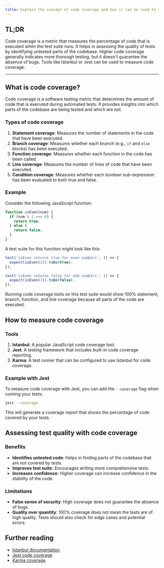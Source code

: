 ```yaml
---
title: Explain the concept of code coverage and how it can be used to assess test quality.
---
```


## TL;DR

Code coverage is a metric that measures the percentage of code that is executed when the test suite runs. It helps in assessing the quality of tests by identifying untested parts of the codebase. Higher code coverage generally indicates more thorough testing, but it doesn't guarantee the absence of bugs. Tools like Istanbul or Jest can be used to measure code coverage.

---

## What is code coverage?

Code coverage is a software testing metric that determines the amount of code that is executed during automated tests. It provides insights into which parts of the codebase are being tested and which are not.

### Types of code coverage

1. **Statement coverage**: Measures the number of statements in the code that have been executed.
2. **Branch coverage**: Measures whether each branch (e.g., `if` and `else` blocks) has been executed.
3. **Function coverage**: Measures whether each function in the code has been called.
4. **Line coverage**: Measures the number of lines of code that have been executed.
5. **Condition coverage**: Measures whether each boolean sub-expression has been evaluated to both true and false.

### Example

Consider the following JavaScript function:

```js
function isEven(num) {
  if (num % 2 === 0) {
    return true;
  } else {
    return false;
  }
}
```

A test suite for this function might look like this:

```js
test('isEven returns true for even numbers', () => {
  expect(isEven(2)).toBe(true);
});

test('isEven returns false for odd numbers', () => {
  expect(isEven(3)).toBe(false);
});
```

Running code coverage tools on this test suite would show 100% statement, branch, function, and line coverage because all parts of the code are executed.

## How to measure code coverage

### Tools

1. **Istanbul**: A popular JavaScript code coverage tool.
2. **Jest**: A testing framework that includes built-in code coverage reporting.
3. **Karma**: A test runner that can be configured to use Istanbul for code coverage.

### Example with Jest

To measure code coverage with Jest, you can add the `--coverage` flag when running your tests:

```bash
jest --coverage
```

This will generate a coverage report that shows the percentage of code covered by your tests.

## Assessing test quality with code coverage

### Benefits

- **Identifies untested code**: Helps in finding parts of the codebase that are not covered by tests.
- **Improves test suite**: Encourages writing more comprehensive tests.
- **Increases confidence**: Higher coverage can increase confidence in the stability of the code.

### Limitations

- **False sense of security**: High coverage does not guarantee the absence of bugs.
- **Quality over quantity**: 100% coverage does not mean the tests are of high quality. Tests should also check for edge cases and potential errors.

## Further reading

- [Istanbul documentation](https://istanbul.js.org/)
- [Jest code coverage](https://jestjs.io/docs/en/coverage)
- [Karma coverage](https://karma-runner.github.io/6.3/intro/installation.html)
